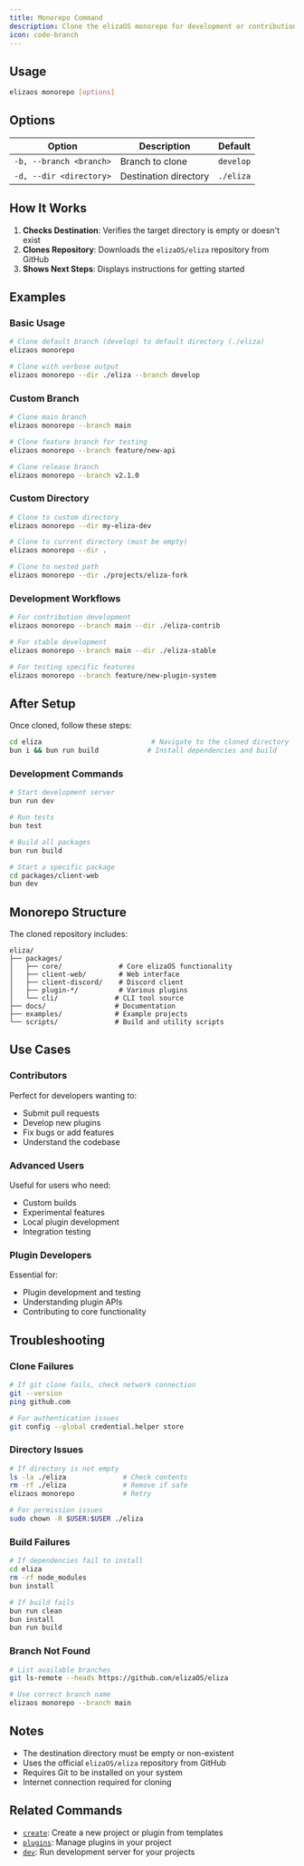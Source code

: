```yaml
---
title: Monorepo Command
description: Clone the elizaOS monorepo for development or contribution
icon: code-branch
---
```


## Usage

```bash
elizaos monorepo [options]
```

## Options

| Option | Description | Default |
| ------ | ----------- | ------- |
| `-b, --branch <branch>` | Branch to clone | `develop` |
| `-d, --dir <directory>` | Destination directory | `./eliza` |

## How It Works

1. **Checks Destination**: Verifies the target directory is empty or doesn't exist
2. **Clones Repository**: Downloads the `elizaOS/eliza` repository from GitHub
3. **Shows Next Steps**: Displays instructions for getting started

## Examples

### Basic Usage

```bash
# Clone default branch (develop) to default directory (./eliza)
elizaos monorepo

# Clone with verbose output
elizaos monorepo --dir ./eliza --branch develop
```

### Custom Branch

```bash
# Clone main branch
elizaos monorepo --branch main

# Clone feature branch for testing
elizaos monorepo --branch feature/new-api

# Clone release branch
elizaos monorepo --branch v2.1.0
```

### Custom Directory

```bash
# Clone to custom directory
elizaos monorepo --dir my-eliza-dev

# Clone to current directory (must be empty)
elizaos monorepo --dir .

# Clone to nested path
elizaos monorepo --dir ./projects/eliza-fork
```

### Development Workflows

```bash
# For contribution development
elizaos monorepo --branch main --dir ./eliza-contrib

# For stable development
elizaos monorepo --branch main --dir ./eliza-stable

# For testing specific features
elizaos monorepo --branch feature/new-plugin-system
```

## After Setup

Once cloned, follow these steps:

```bash
cd eliza                           # Navigate to the cloned directory
bun i && bun run build            # Install dependencies and build
```

### Development Commands

```bash
# Start development server
bun run dev

# Run tests
bun test

# Build all packages
bun run build

# Start a specific package
cd packages/client-web
bun dev
```

## Monorepo Structure

The cloned repository includes:

```
eliza/
├── packages/
│   ├── core/              # Core elizaOS functionality
│   ├── client-web/        # Web interface
│   ├── client-discord/    # Discord client
│   ├── plugin-*/          # Various plugins
│   └── cli/              # CLI tool source
├── docs/                 # Documentation
├── examples/             # Example projects
└── scripts/              # Build and utility scripts
```

## Use Cases

### Contributors

Perfect for developers wanting to:

- Submit pull requests
- Develop new plugins
- Fix bugs or add features
- Understand the codebase

### Advanced Users

Useful for users who need:

- Custom builds
- Experimental features
- Local plugin development
- Integration testing

### Plugin Developers

Essential for:

- Plugin development and testing
- Understanding plugin APIs
- Contributing to core functionality

## Troubleshooting

### Clone Failures

```bash
# If git clone fails, check network connection
git --version
ping github.com

# For authentication issues
git config --global credential.helper store
```

### Directory Issues

```bash
# If directory is not empty
ls -la ./eliza              # Check contents
rm -rf ./eliza              # Remove if safe
elizaos monorepo            # Retry

# For permission issues
sudo chown -R $USER:$USER ./eliza
```

### Build Failures

```bash
# If dependencies fail to install
cd eliza
rm -rf node_modules
bun install

# If build fails
bun run clean
bun install
bun run build
```

### Branch Not Found

```bash
# List available branches
git ls-remote --heads https://github.com/elizaOS/eliza

# Use correct branch name
elizaos monorepo --branch main
```

## Notes

- The destination directory must be empty or non-existent
- Uses the official `elizaOS/eliza` repository from GitHub
- Requires Git to be installed on your system
- Internet connection required for cloning

## Related Commands

- [`create`](/cli-reference/create): Create a new project or plugin from templates
- [`plugins`](/cli-reference/plugins): Manage plugins in your project
- [`dev`](/cli-reference/dev): Run development server for your projects